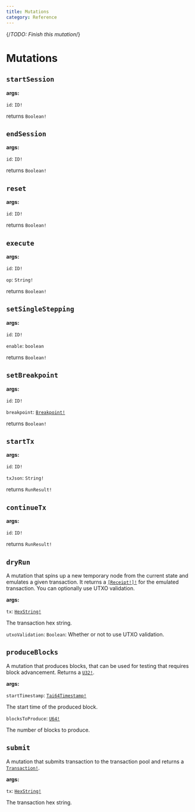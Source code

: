 ```yaml
---
title: Mutations
category: Reference
---
```


{/*TODO: Finish this mutation*/}

# Mutations

## `startSession`

**args:**

`id`: `ID!`

returns `Boolean!`

## `endSession`

**args:**

`id`: `ID!`

returns `Boolean!`

## `reset`

**args:**

`id`: `ID!`

returns `Boolean!`

## `execute`

**args:**

`id`: `ID!`

`op`: `String!`

returns `Boolean!`

## `setSingleStepping`

**args:**

`id`: `ID!`

`enable`: `boolean`

returns `Boolean!`

## `setBreakpoint`

**args:**

`id`: `ID!`

`breakpoint`: [`Breakpoint!`](/docs/reference/objects/#breakpoint)

returns `Boolean!`

## `startTx`

**args:**

`id`: `ID!`

`txJson`: `String!`

returns `RunResult!`

## `continueTx`

**args:**

`id`: `ID!`

returns `RunResult!`

## `dryRun`

A mutation that spins up a new temporary node from the current state and emulates a given transaction.
It returns a [`[Receipt!]!`](/docs/reference/objects/#receipt) for the emulated transaction.
You can optionally use UTXO validation.

**args:**

`tx`: [`HexString!`](/docs/reference/scalars/#hexstring)

The transaction hex string.

`utxoValidation`: `Boolean`:
Whether or not to use UTXO validation.

## `produceBlocks`

A mutation that produces blocks, that can be used for testing that requires block advancement. Returns a [`U32!`](/docs/reference/scalars/#u32).

**args:**

`startTimestamp`: [`Tai64Timestamp!`](/docs/reference/scalars/#tai64timestamp)

The start time of the produced block.

`blocksToProduce`: [`U64!`](/docs/reference/scalars/#u64)

The number of blocks to produce.

## `submit`

A mutation that submits transaction to the transaction pool and returns a [`Transaction!`](/docs/reference/objects/#transaction).

**args:**

`tx`: [`HexString!`](/docs/reference/scalars/#hexstring)

The transaction hex string.
